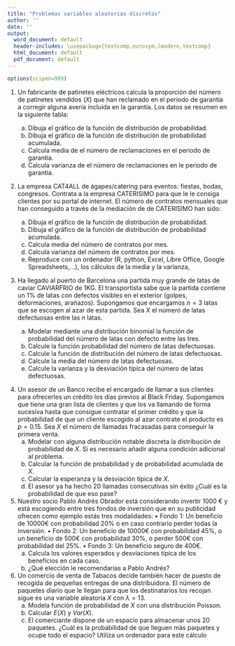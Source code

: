 ```yaml
---
title: "Problemas variables aleatorias discretas"
author: ''
date: ''
output:
  word_document: default
  header-includes: \usepackage{textcomp,eurosym,lmodern,textcomp}
  html_document: default
  pdf_document: default
---
```


```r
options(scipen=999)
```





1.  Un fabricante de patinetes eléctricos calcula la proporción del número de   patinetes  vendidos ($X$)  que han reclamado en el periodo de garantía a corregir alguna avería incluida en la garantía. Los datos se  resumen en la siguiente tabla:
\begin{center}
\begin{tabular}{|l||r|r|r|r|r|}
\multicolumn{6}{c}{\vphantom{R}}\\
\hline
Número de veces $x$    & 0    & 1    &  2   &  3   &  4 \\
\hline
Proporción    $P(X=x)$ & 0.38 & 0.37 & 0.19 & 0.05 & 0.01
\\\hline \multicolumn{6}{c}{\vphantom{R}}
\end{tabular}
\end{center}
    a. Dibuja el gráfico de la función de distribución de probabilidad.
    a. Dibuja el gráfico de la función de distribución de probabilidad acumulada.
    a. Calcula media de el número de reclamaciones en el periodo de garantía.
    a. Calcula varianza de el número de reclamaciones en le periodo de garantía.
  

2. La  empresa  CAT4ALL  de ágapes/catering para eventos: fiestas, bodas, congresos. Contrata a  la empresa CATERISIMO  para que le le consiga clientes por su portal de  internet. El número de contratos mensuales que han conseguido a través de la mediación de  de CATERISIMO han sido:
\begin{center}
\begin{tabular}{|l||r|r|r|r|r|r|r|}
\multicolumn{8}{c}{\vphantom{R}}\\
\hline
Número de eventos $x$ & 14  & 15  &  16 &  17 &  18 & 19 & 20 \\
\hline
Proporción  $P(X=x)$      & 0.06&0.13 &0.24 &0.24 &0.12 &0.1 &0.11
\\\hline \multicolumn{8}{c}{\vphantom{R}}
\end{tabular}
\end{center}
    a. Dibuja el gráfico de la función de distribución de probabilidad.
    a. Dibuja el gráfico de la función de distribución de probabilidad acumulada.
    a. Calcula media del número  de contratos por mes.
    a. Calcula varianza del número  de contratos por mes.
    a. Reproduce con un ordenador (R, python, Excel, Libre Office, Google Spreadsheets,...), los cálculos de la media y la varianza,
  
    
3. Ha llegado  al puerto  de Barcelona una partida  muy grande de latas de caviar CAVIARFRIO de 1KG.  El transportista sabe que la partida  contiene un 1\% de latas con defectos visibles en el exterior (golpes, deformaciones, arañazos). Supongamos que encargamos $n=3$ latas  que se escogen al azar de esta partida. Sea $X$ el número de latas defectuosas entre las $n$ latas.

    a. Modelar mediante una distribución binomial la función de probabilidad del número de latas con defecto entre las tres.
    b. Calcule la  función probabilidad del número de latas defectuosas.
    c. Calcule la  función de distribución del número de latas defectuosas.
    d. Calcule la  media  del número de latas defectuosas.
    e. Calcule la  varianza y la desviación típica   del número de latas defectuosas.
    
\newpage
    
4. Un asesor  de un Banco recibe el encargado de llamar a sus clientes para ofrecerles un crédito los días previos al Black Friday. Supongamos que  tiene una gran lista de clientes y que los va llamando de forma sucesiva hasta que  consigue contratar el primer crédito y que la probabilidad de que un cliente escogido al azar contrate el producto es  $p=0.15$. Sea $X$ el número de llamadas fracasadas  para conseguir la primera venta.
    a. Modelar con alguna distribución notable discreta la distribución de probabilidad de $X$. Si es necesario añadir alguna condición adicional al problema.
    b. Calcular  la función de probabilidad y de probabilidad acumulada de $X$.
    c. Calcular  la esperanza y la desviación típica de $X$.
    d. El asesor ya ha hecho 20 llamadas consecutivas sin éxito ¿Cuál es la probabilidad de que eso pase?



5.  Nuestro socio Pablo Andrés Obrador está  considerando invertir 1000 €  y está escogiendo  entre tres fondos de inversión que en su publicidad ofrecen como ejemplo estás tres modalidades:
    • Fondo 1: Un beneficio de 10000€  con  probabilidad 20\% o en caso contrario perder todas la inversión. 
    • Fondo 2: Un beneficio de 10000€  con  probabilidad 45\%, o  un beneficio de  500€ con probabilidad 30\%,  o perder 500€ con probabilidad del  25\%.
    • Fondo 3: Un beneficio seguro de 400€.
    a. Calcula los valores esperados y desviaciones típica de los  beneficios en cada caso.
    b. ¿Qué elección le recomendarías a Pablo Andrés?

6.  Un comercio de venta de Tabacos decide también  hacer de puesto de recogida de pequeñas entregas de una distribuidora.  El número de paquetes diario que le llegan para  que los destinatarios los recojan sigue es una variable aleatoria $X$ con $\lambda=13$.
    a.  Modela  función de probabilidad de  $X$ con una distribución Poisson.
    b. Calcular $E(X)$ y $Var(X)$.
    c. El comerciante dispone de un espacio para almacenar unos 20 paquetes. ¿Cuál es la probabilidad de que lleguen más paquetes y ocupe todo el espacio? Utiliza un ordenador para este cálculo



